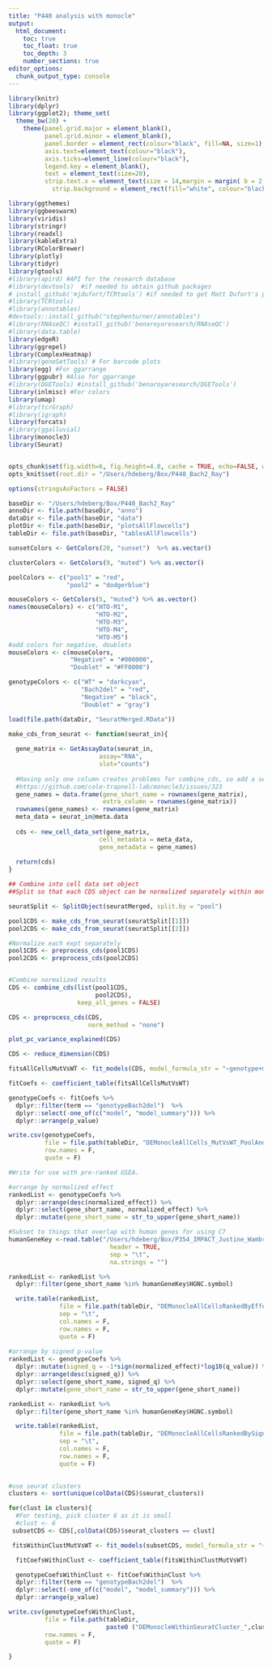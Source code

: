 ```yaml
---
title: "P440 analysis with monocle"
output:
  html_document:
    toc: true
    toc_float: true
    toc_depth: 3
    number_sections: true
editor_options: 
  chunk_output_type: console
---
```


```r
library(knitr)
library(dplyr)
library(ggplot2); theme_set(
  theme_bw(20) +
    theme(panel.grid.major = element_blank(),
          panel.grid.minor = element_blank(),
          panel.border = element_rect(colour="black", fill=NA, size=1),
          axis.text=element_text(colour="black"),
          axis.ticks=element_line(colour="black"),
          legend.key = element_blank(),
          text = element_text(size=20),
          strip.text.x = element_text(size = 14,margin = margin( b = 2, t = 2) ),
            strip.background = element_rect(fill="white", colour="black")))

library(ggthemes)
library(ggbeeswarm)
library(viridis)
library(stringr)
library(readxl)
library(kableExtra)
library(RColorBrewer)
library(plotly)
library(tidyr)
library(gtools)
#library(apird) #API for the research database
#library(devtools)  #if needed to obtain github packages
# install_github('mjdufort/TCRtools') #if needed to get Matt Dufort's package
#library(TCRtools) 
#library(annotables)
#devtools::install_github("stephenturner/annotables")
#library(RNAseQC) #install_github('benaroyaresearch/RNAseQC')
#library(data.table)
library(edgeR)
library(ggrepel)
library(ComplexHeatmap)
#library(geneSetTools) # For barcode plots
library(egg) #For ggarrange
library(ggpubr) #Also for ggarrange
#library(DGETools) #install_github('benaroyaresearch/DGETools')
library(inlmisc) #For colors
library(umap)
#library(tcrGraph)
#library(igraph)
library(forcats)
#library(ggalluvial)
library(monocle3)
library(Seurat)


opts_chunk$set(fig.width=6, fig.height=4.0, cache = TRUE, echo=FALSE, warning=FALSE, message=FALSE, cache.lazy = FALSE, results='hide')
opts_knit$set(root.dir = "/Users/hdeberg/Box/P440_Bach2_Ray")

options(stringsAsFactors = FALSE)

```

```r

baseDir <- "/Users/hdeberg/Box/P440_Bach2_Ray"
annoDir <- file.path(baseDir, "anno")
dataDir <- file.path(baseDir, "data")
plotDir <- file.path(baseDir, "plotsAllFlowcells")
tableDir <- file.path(baseDir, "tablesAllFlowcells")

```

```r

sunsetColors <- GetColors(20, "sunset")  %>% as.vector()

clusterColors <- GetColors(9, "muted") %>% as.vector()

poolColors <- c("pool1" = "red",
                "pool2" = "dodgerblue")

mouseColors <- GetColors(5, "muted") %>% as.vector()
names(mouseColors) <- c("HTO-M1",
                        "HTO-M2",
                        "HTO-M3",
                        "HTO-M4",
                        "HTO-M5")
#add colors for negative, doublets
mouseColors <- c(mouseColors, 
                 "Negative" = "#000000",
                 "Doublet" = "#FF0000")

genotypeColors <- c("WT" = "darkcyan",
                    "Bach2del" = "red",
                    "Negative" = "black",
                    "Doublet" = "gray")

```

```r

load(file.path(dataDir, "SeuratMerged.RData"))


```

```r

make_cds_from_seurat <- function(seurat_in){
  
  gene_matrix <- GetAssayData(seurat_in,
                         assay="RNA",
                         slot="counts")
  
  #Having only one column creates problems for combine_cds, so add a second dummy gene metadata column
  #https://github.com/cole-trapnell-lab/monocle3/issues/323
  gene_names = data.frame(gene_short_name = rownames(gene_matrix),
                          extra_column = rownames(gene_matrix))
  rownames(gene_names) <- rownames(gene_matrix)
  meta_data = seurat_in@meta.data
  
  cds <- new_cell_data_set(gene_matrix, 
                         cell_metadata = meta_data,
                         gene_metadata = gene_names)
  
  return(cds)
}

## Combine into cell data set object
##Split so that each CDS object can be normalized separately within monocle

seuratSplit <- SplitObject(seuratMerged, split.by = "pool")

pool1CDS <- make_cds_from_seurat(seuratSplit[[1]])
pool2CDS <- make_cds_from_seurat(seuratSplit[[2]])

```

```r

#Normalize each expt separately
pool1CDS <- preprocess_cds(pool1CDS)
pool2CDS <- preprocess_cds(pool2CDS)


#Combine normalized results
CDS <- combine_cds(list(pool1CDS,
                        pool2CDS),
                   keep_all_genes = FALSE)

CDS <- preprocess_cds(CDS,
                      norm_method = "none")

```

```r

plot_pc_variance_explained(CDS)

CDS <- reduce_dimension(CDS)

```

```r

fitsAllCellsMutVsWT <- fit_models(CDS, model_formula_str = "~genotype+mouseID+pool")

fitCoefs <- coefficient_table(fitsAllCellsMutVsWT)

genotypeCoefs <- fitCoefs %>% 
  dplyr::filter(term == "genotypeBach2del")  %>%
  dplyr::select(-one_of(c("model", "model_summary"))) %>%
  dplyr::arrange(p_value)

write.csv(genotypeCoefs, 
          file = file.path(tableDir, "DEMonocleAllCells_MutVsWT_PoolAndMouseCorrection.csv"),
          row.names = F,
          quote = F)

#Write for use with pre-ranked GSEA.

#arrange by normalized effect
rankedList <- genotypeCoefs %>%
  dplyr::arrange(desc(normalized_effect)) %>%
  dplyr::select(gene_short_name, normalized_effect) %>%
  dplyr::mutate(gene_short_name = str_to_upper(gene_short_name))

#Subset to things that overlap with human genes for using C7
humanGeneKey <-read.table("/Users/hdeberg/Box/P354_IMPACT_Justine_Wambre/data/EnsemblToHGNC_GRCh38.txt", 
                            header = TRUE,
                            sep = "\t", 
                            na.strings = "")  

rankedList <- rankedList %>%
  dplyr::filter(gene_short_name %in% humanGeneKey$HGNC.symbol)

  write.table(rankedList,
              file = file.path(tableDir, "DEMonocleAllCellsRankedByEffect.rnk"),
              sep = "\t",
              col.names = F,
              row.names = F,
              quote = F)
  
#arrange by signed p-value
rankedList <- genotypeCoefs %>%
  dplyr::mutate(signed_q = -1*sign(normalized_effect)*log10(q_value)) %>%
  dplyr::arrange(desc(signed_q)) %>%
  dplyr::select(gene_short_name, signed_q) %>%
  dplyr::mutate(gene_short_name = str_to_upper(gene_short_name))

rankedList <- rankedList %>%
  dplyr::filter(gene_short_name %in% humanGeneKey$HGNC.symbol)

  write.table(rankedList,
              file = file.path(tableDir, "DEMonocleAllCellsRankedBySignedLog10QValue.rnk"),
              sep = "\t",
              col.names = F,
              row.names = F,
              quote = F)
  

```



```r

#use seurat clusters
clusters <- sort(unique(colData(CDS)$seurat_clusters))

for(clust in clusters){
  #For testing, pick cluster 6 as it is small
  #clust <- 6
 subsetCDS <- CDS[,colData(CDS)$seurat_clusters == clust]

 fitsWithinClustMutVsWT <- fit_models(subsetCDS, model_formula_str = "~genotype+mouseID+pool")

  fitCoefsWithinClust <- coefficient_table(fitsWithinClustMutVsWT)

  genotypeCoefsWithinClust <- fitCoefsWithinClust %>% 
  dplyr::filter(term == "genotypeBach2del")  %>%
  dplyr::select(-one_of(c("model", "model_summary"))) %>%
  dplyr::arrange(p_value)

write.csv(genotypeCoefsWithinClust,  
          file = file.path(tableDir,
                           paste0 ("DEMonocleWithinSeuratCluster_",clust ,"_MutVsWT_PoolAndMouseCorrection.csv")),
          row.names = F,
          quote = F) 

}



```
